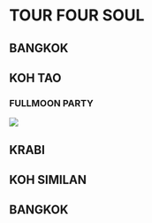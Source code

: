 
# TOUR FOUR SOUL

## BANGKOK

## KOH TAO

### FULLMOON PARTY

<img src={fullmoon1} />

## KRABI

## KOH SIMILAN

## BANGKOK

